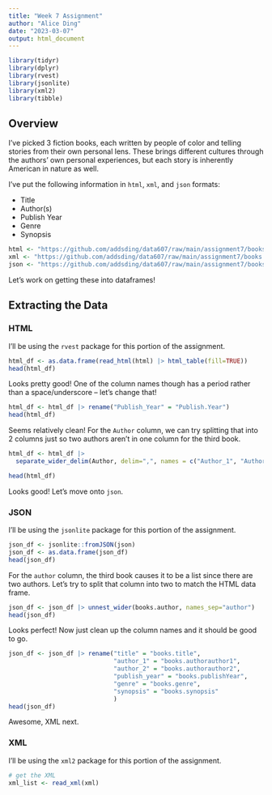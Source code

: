 ```yaml
---
title: "Week 7 Assignment"
author: "Alice Ding"
date: "2023-03-07"
output: html_document
---
```


```r
library(tidyr)
library(dplyr)
library(rvest)
library(jsonlite)
library(xml2)
library(tibble)
```

## Overview

I've picked 3 fiction books, each written by people of color and telling stories from their own personal lens. These brings different cultures through the authors' own personal experiences, but each story is inherently American in nature as well. 

I've put the following information in `html`, `xml`, and `json` formats:

- Title
- Author(s)
- Publish Year
- Genre
- Synopsis

```r
html <- "https://github.com/addsding/data607/raw/main/assignment7/books.html"
xml <- "https://github.com/addsding/data607/raw/main/assignment7/books.xml"
json <- "https://github.com/addsding/data607/raw/main/assignment7/books.json"
```

Let's work on getting these into dataframes!

## Extracting the Data

### HTML

I'll be using the `rvest` package for this portion of the assignment.

```r
html_df <- as.data.frame(read_html(html) |> html_table(fill=TRUE))
head(html_df)
```

Looks pretty good! One of the column names though has a period rather than a space/underscore -- let's change that! 

```r
html_df <- html_df |> rename("Publish_Year" = "Publish.Year")
head(html_df)
```

Seems relatively clean! For the `Author` column, we can try splitting that into 2 columns just so two authors aren't in one column for the third book.

```r
html_df <- html_df |> 
  separate_wider_delim(Author, delim=",", names = c("Author_1", "Author_2"), too_few = "align_start")

head(html_df)
```

Looks good! Let's move onto `json`.

### JSON

I'll be using the `jsonlite` package for this portion of the assignment.

```r
json_df <- jsonlite::fromJSON(json)
json_df <- as.data.frame(json_df)
head(json_df)
```

For the `author` column, the third book causes it to be a list since there are two authors. Let's try to split that column into two to match the HTML data frame.

```r
json_df <- json_df |> unnest_wider(books.author, names_sep="author")
head(json_df)
```

Looks perfect! Now just clean up the column names and it should be good to go.

```r
json_df <- json_df |> rename("title" = "books.title",
                             "author_1" = "books.authorauthor1",
                             "author_2" = "books.authorauthor2",
                             "publish_year" = "books.publishYear",
                             "genre" = "books.genre",
                             "synopsis" = "books.synopsis"
                             )
head(json_df)
```

Awesome, XML next.

### XML

I'll be using the `xml2` package for this portion of the assignment.

```r
# get the XML
xml_list <- read_xml(xml)




```
